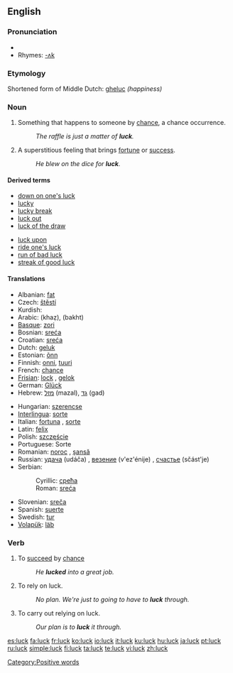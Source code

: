 ==English==

===Pronunciation===
{{IPA|/'lʌk/}}
* {{audio|en-us-luck.ogg|Audio (US)}}
* Rhymes: [[Rhymes:English:-ʌk|-ʌk]]

===Etymology===
Shortened form of Middle Dutch: [[gheluc]] ''(happiness)''

===Noun===
{{en-noun|-}}

# Something that happens to someone by [[chance]], a chance occurrence.
#: ''The raffle is just a matter of '''luck'''.''
# A superstitious feeling that brings [[fortune]] or [[success]].
#: ''He blew on the dice for '''luck'''.''

====Derived terms====
{{rel-top|terms derived from luck (noun)}}
* [[down on one's luck]]
* [[lucky]]
* [[lucky break]]
* [[luck out]]
* [[luck of the draw]]
{{rel-mid}}
* [[luck upon]]
* [[ride one's luck]]
* [[run of bad luck]]
* [[streak of good luck]]
{{rel-bottom}}

====Translations====
{{trans-top|something that happens to someone by chance}}
* Albanian: [[fat]]
* Czech: [[štěstí]] {{n}}
* Kurdish: {{KUchar|[[به‌خت]]}}
* Arabic: {{ARchar|[[خظ]]}} (khaẓ), {{ARchar|[[بخت]]}} (bakht)
* [[Basque]]: [[zori]]
* Bosnian: [[sreća#Bosnian|sreća]] {{f}}
* Croatian: [[sreća#Croatian|sreća]] {{f}}
* Dutch: [[geluk]] {{n}}
* Estonian: [[õnn]]
* Finnish: [[onni]], [[tuuri]]
* French: [[chance]] {{f}}
* [[Frisian]]: [[lock]] {{n}}, [[gelok]] {{n}}
* German: [[Glück]] {{n}}
* Hebrew: [[מזל]] (mazal), [[גד]] (gad)
{{trans-mid}}
* Hungarian: [[szerencse]]
* [[Interlingua]]: [[sorte]]
* Italian: [[fortuna]] {{f}}, [[sorte]] {{f}}
* Latin: [[felix]] {{f}}
* Polish: [[szczęście]] {{n}}
* Portuguese: Sorte
* Romanian: [[noroc]] {{n}}, [[şansă]] {{f}}
* Russian: [[удача]] (udáča) {{f}}, [[везение]] (v'ez'énije) {{n}}, [[счастье]] (sčást'je) {{n}}
* Serbian:
*: Cyrillic: [[срећа#Serbian|срећа]] {{f}}
*: Roman: [[sreća#Serbian|sreća]] {{f}}
* Slovenian: [[sreča]] {{f}}
* Spanish: [[suerte]] {{F}}
* Swedish: [[tur]]
* [[Volapük]]: [[läb]]
{{trans-bottom}}

===Verb===
{{en-verb}}

# {{intransitive}} To [[succeed]] by [[chance]]
#: ''He '''lucked''' into a great job.''
# {{intransitive}} To rely on luck.
#: ''No plan. We're just to going to have to '''luck''' through.''
# {{transitive}} To carry out relying on luck.
#: ''Our plan is to '''luck''' it through.''

[[Category:Positive words]]

[[es:luck]]
[[fa:luck]]
[[fr:luck]]
[[ko:luck]]
[[io:luck]]
[[it:luck]]
[[ku:luck]]
[[hu:luck]]
[[ja:luck]]
[[pt:luck]]
[[ru:luck]]
[[simple:luck]]
[[fi:luck]]
[[ta:luck]]
[[te:luck]]
[[vi:luck]]
[[zh:luck]]